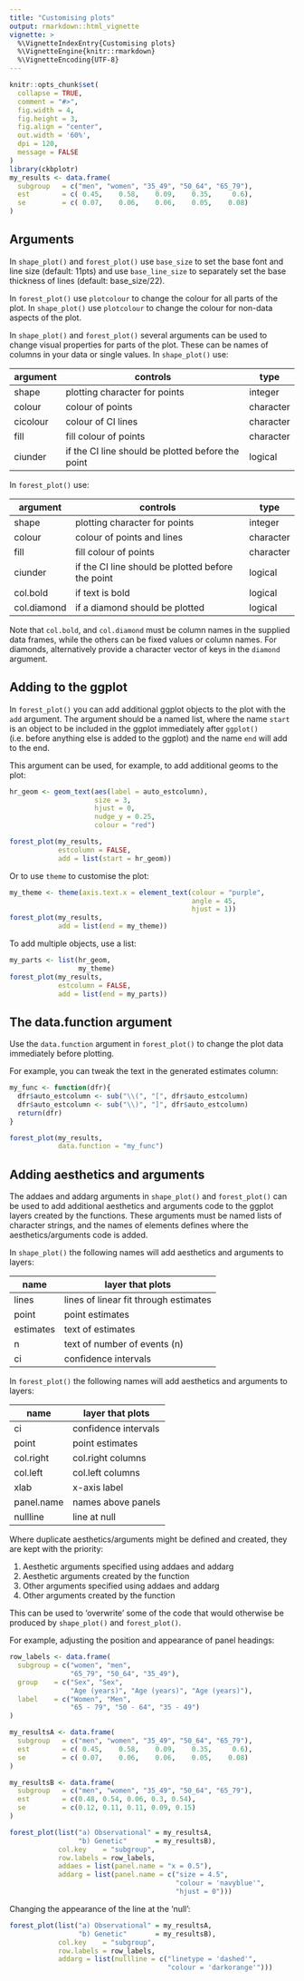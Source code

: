 ```yaml
---
title: "Customising plots"
output: rmarkdown::html_vignette
vignette: >
  %\VignetteIndexEntry{Customising plots}
  %\VignetteEngine{knitr::rmarkdown}
  %\VignetteEncoding{UTF-8}
---
```


```r
knitr::opts_chunk$set(
  collapse = TRUE,
  comment = "#>",
  fig.width = 4,
  fig.height = 3,
  fig.align = "center",
  out.width = '60%',
  dpi = 120,
  message = FALSE
)
library(ckbplotr)
my_results <- data.frame(
  subgroup   = c("men", "women", "35_49", "50_64", "65_79"),
  est        = c( 0.45,    0.58,    0.09,    0.35,     0.6),
  se         = c( 0.07,    0.06,    0.06,    0.05,    0.08)
)
```


## Arguments
In `shape_plot()` and `forest_plot()` use `base_size` to set the base font and line size (default: 11pts) and use `base_line_size` to separately set the base thickness of lines (default: base_size/22).

In `forest_plot()` use `plotcolour` to change the colour for all parts of the plot. In `shape_plot()` use `plotcolour` to change the colour for non-data aspects of the plot.

In `shape_plot()` and `forest_plot()` several arguments can be used to change visual properties for parts of the plot. These can be names of columns in your data or single values. In `shape_plot()` use:

| argument    | controls                                          | type      |
|-------------|---------------------------------------------------|-----------|
| shape       | plotting character for points                     | integer   |
| colour      | colour of points                                  | character |
| cicolour    | colour of CI lines                                | character |
| fill        | fill colour of points                             | character |
| ciunder     | if the CI line should be plotted before the point | logical   |

In `forest_plot()` use:

| argument    | controls                                          | type      |
|-------------|---------------------------------------------------|-----------|
| shape       | plotting character for points                     | integer   |
| colour      | colour of points and lines                        | character |
| fill        | fill colour of points                             | character |
| ciunder     | if the CI line should be plotted before the point | logical   |
| col.bold    | if text is bold                                   | logical   |
| col.diamond | if a diamond should be plotted                    | logical   |

Note that `col.bold`, and `col.diamond` must be column names in the supplied data frames, while the others can be fixed values or column names. For diamonds, alternatively provide a character vector of keys in the `diamond` argument.




## Adding to the ggplot
In `forest_plot()` you can add additional ggplot objects to the plot with the `add` argument. The argument should be a named list, where the name `start` is an object to be included in the ggplot immediately after `ggplot()` (i.e. before anything else is added to the ggplot) and the name `end` will add to the end.

This argument can be used, for example, to add additional geoms to the plot:
```r
hr_geom <- geom_text(aes(label = auto_estcolumn),
                     size = 3,
                     hjust = 0,
                     nudge_y = 0.25,
                     colour = "red")

forest_plot(my_results,
            estcolumn = FALSE,
            add = list(start = hr_geom))
```

Or to use `theme` to customise the plot:
```r
my_theme <- theme(axis.text.x = element_text(colour = "purple",
                                             angle = 45,
                                             hjust = 1))
forest_plot(my_results,
            add = list(end = my_theme))
```

To add multiple objects, use a list:
```r
my_parts <- list(hr_geom,
                 my_theme)
forest_plot(my_results,
            estcolumn = FALSE,
            add = list(end = my_parts))
```





## The data.function argument
Use the `data.function` argument in `forest_plot()` to change the plot data immediately before plotting. 

For example, you can tweak the text in the generated estimates column:
```r
my_func <- function(dfr){
  dfr$auto_estcolumn <- sub("\\(", "[", dfr$auto_estcolumn)
  dfr$auto_estcolumn <- sub("\\)", "]", dfr$auto_estcolumn)
  return(dfr)
}

forest_plot(my_results,
            data.function = "my_func")
```





## Adding aesthetics and arguments
The addaes and addarg arguments in `shape_plot()` and `forest_plot()` can be used to add additional aesthetics and arguments code to the ggplot layers created by the functions. These arguments must be named lists of character strings, and the names of elements defines where the aesthetics/arguments code is added.

In `shape_plot()`  the following names will add aesthetics and arguments to layers:

| name      | layer that plots                      |
|-----------|---------------------------------------|
| lines     | lines of linear fit through estimates |
| point     | point estimates                       |
| estimates | text of estimates                     |
| n         | text of number of events (n)          |
| ci        | confidence intervals                  |

In `forest_plot()` the following names will add aesthetics and arguments to layers:

| name       | layer that plots     |
|------------|----------------------|
| ci         | confidence intervals |
| point      | point estimates      |
| col.right  | col.right columns    |
| col.left   | col.left columns     |
| xlab       | x-axis label         |
| panel.name | names above panels   |
| nullline   | line at null         |

Where duplicate aesthetics/arguments might be defined and created, they are kept with the priority:

1. Aesthetic arguments specified using addaes and addarg
2. Aesthetic arguments created by the function
3. Other arguments specified using addaes and addarg
4. Other arguments created by the function

This can be used to 'overwrite' some of the code that would otherwise be produced by `shape_plot()` and `forest_plot()`.


For example, adjusting the position and appearance of panel headings:
```r
row_labels <- data.frame(
  subgroup = c("women", "men",
               "65_79", "50_64", "35_49"),
  group    = c("Sex", "Sex",
               "Age (years)", "Age (years)", "Age (years)"),
  label    = c("Women", "Men",
               "65 - 79", "50 - 64", "35 - 49")
)

my_resultsA <- data.frame(
  subgroup   = c("men", "women", "35_49", "50_64", "65_79"),
  est        = c( 0.45,    0.58,    0.09,    0.35,     0.6),
  se         = c( 0.07,    0.06,    0.06,    0.05,    0.08)
)

my_resultsB <- data.frame(
  subgroup   = c("men", "women", "35_49", "50_64", "65_79"),
  est        = c(0.48, 0.54, 0.06, 0.3, 0.54),
  se         = c(0.12, 0.11, 0.11, 0.09, 0.15)
)

```

```r
forest_plot(list("a) Observational" = my_resultsA,
                 "b) Genetic"       = my_resultsB),
            col.key    = "subgroup",
            row.labels = row_labels,
            addaes = list(panel.name = "x = 0.5"),
            addarg = list(panel.name = c("size = 4.5",
                                         "colour = 'navyblue'",
                                         "hjust = 0")))
```

Changing the appearance of the line at the 'null':
```r
forest_plot(list("a) Observational" = my_resultsA,
                 "b) Genetic"       = my_resultsB),
            col.key    = "subgroup",
            row.labels = row_labels,
            addarg = list(nullline = c("linetype = 'dashed'",
                                       "colour = 'darkorange'")))
```
